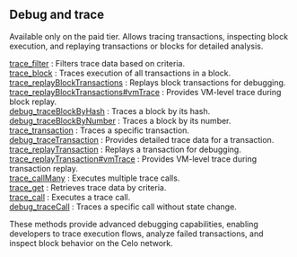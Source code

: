
<Meta
  title="Debug and trace | dRPC"
  description="Available only on the paid tier. Allows tracing transactions, inspecting block execution, and replaying transactions or blocks for detailed analysis"
/>
## Debug and trace

Available only on the paid tier. Allows tracing transactions, inspecting block execution, and replaying transactions or blocks for detailed analysis.

[trace_filter](/celo-api/debugandtrace/trace_filter) : Filters trace data based on criteria. \
[trace_block](/celo-api/debugandtrace/trace_block) : Traces execution of all transactions in a block. \
[trace_replayBlockTransactions](/celo-api/debugandtrace/arbtrace_replayBlockTransactions) : Replays block transactions for debugging. \
[trace_replayBlockTransactions#vmTrace](/celo-api/debugandtrace/arbtrace_replayBlockTransactionsvmTrace) : Provides VM-level trace during block replay. \
[debug_traceBlockByHash](/celo-api/debugandtrace/debug_traceBlockByHash) : Traces a block by its hash. \
[debug_traceBlockByNumber](/celo-api/debugandtrace/debug_traceBlockByNumber) : Traces a block by its number. \
[trace_transaction](/celo-api/debugandtrace/arbtrace_transaction) : Traces a specific transaction. \
[debug_traceTransaction](/celo-api/debugandtrace/debug_traceTransaction) : Provides detailed trace data for a transaction. \
[trace_replayTransaction](/celo-api/debugandtrace/arbtrace_replayTransaction) : Replays a transaction for debugging. \
[trace_replayTransaction#vmTrace](/celo-api/debugandtrace/trace_replayTransactionvmTrace) : Provides VM-level trace during transaction replay. \
[trace_callMany](/celo-api/debugandtrace/trace_callMany) : Executes multiple trace calls. \
[trace_get](/celo-api/debugandtrace/trace_get) : Retrieves trace data by criteria. \
[trace_call](/celo-api/debugandtrace/trace_call) : Executes a trace call. \
[debug_traceCall](/celo-api/debugandtrace/debug_traceCall) : Traces a specific call without state change.

These methods provide advanced debugging capabilities, enabling developers to trace execution flows, analyze failed transactions, and inspect block behavior on the Celo network.

<Space h={16} />
<GetStarted />
